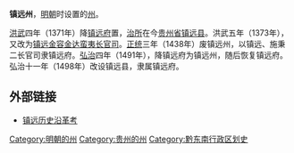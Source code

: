 '''镇远州'''，[[明朝|明朝]]时设置的[[州|州]]。

[[洪武|洪武]]四年（1371年）降[[镇远府|镇远府]]置，[[治所|治所]]在今[[贵州省|贵州省]][[镇远县|镇远县]]。洪武五年（1373年），又改为[[镇远金容金达蛮夷长官司|镇远金容金达蛮夷长官司]]。[[正统_(年号)|正统]]三年（1438年）废镇远州，以镇远、施秉二长官司隶镇远府。[[弘治_(明朝)|弘治]]四年（1491年），降镇远府为镇远州，随后恢复镇远府。弘治十一年（1498年）改设镇远县，隶属镇远府。

== 外部链接 ==
*[https://web.archive.org/web/20140407080356/http://gzrb.gog.com.cn/system/2003/07/04/000422985.shtml 镇远历史沿革考]

{{明朝行政区划小作品}}
[[Category:明朝的州|Category:明朝的州]]
[[Category:贵州的州|Category:贵州的州]]
[[Category:黔东南行政区划史|Category:黔东南行政区划史]]